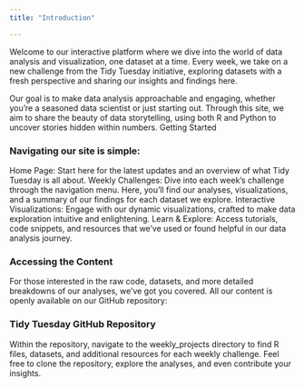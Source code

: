 ```yaml
---
title: "Introduction"

---
```


Welcome to our interactive platform where we dive into the world of data analysis and visualization, one dataset at a time. Every week, we take on a new challenge from the Tidy Tuesday initiative, exploring datasets with a fresh perspective and sharing our insights and findings here.

Our goal is to make data analysis approachable and engaging, whether you're a seasoned data scientist or just starting out. Through this site, we aim to share the beauty of data storytelling, using both R and Python to uncover stories hidden within numbers.
Getting Started

### Navigating our site is simple:

Home Page: Start here for the latest updates and an overview of what Tidy Tuesday is all about.
Weekly Challenges: Dive into each week's challenge through the navigation menu. Here, you'll find our analyses, visualizations, and a summary of our findings for each dataset we explore.
Interactive Visualizations: Engage with our dynamic visualizations, crafted to make data exploration intuitive and enlightening.
Learn & Explore: Access tutorials, code snippets, and resources that we've used or found helpful in our data analysis journey.

### Accessing the Content

For those interested in the raw code, datasets, and more detailed breakdowns of our analyses, we've got you covered. All our content is openly available on our GitHub repository:

### Tidy Tuesday GitHub Repository

Within the repository, navigate to the weekly_projects directory to find R files, datasets, and additional resources for each weekly challenge. Feel free to clone the repository, explore the analyses, and even contribute your insights.

